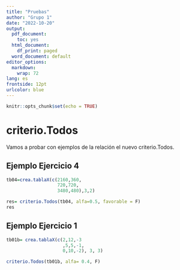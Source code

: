 ```yaml
---
title: "Pruebas"
author: "Grupo 1"
date: "2022-10-20"
output:
  pdf_document: 
    toc: yes
  html_document:
    df_print: paged
  word_document: default
editor_options: 
  markdown: 
    wrap: 72
lang: es
frontside: 12pt 
urlcolor: blue
---
```

\newpage

```r
knitr::opts_chunk$set(echo = TRUE)
```

# criterio.Todos

Vamos a probar con ejemplos de la relación el nuevo criterio.Todos.

## **Ejemplo Ejercicio 4**

```r
tb04=crea.tablaX(c(2160,360,
                   720,720,
                   3480,480),3,2)

res= criterio.Todos(tb04, alfa=0.5, favorable = F)
res
```

## **Ejemplo Ejercicio 1**

```r
tb01b= crea.tablaX(c(2,12,-3
                     ,5,5,-1,
                     0,10,-2), 3, 3)

criterio.Todos(tb01b, alfa= 0.4, F)

```

